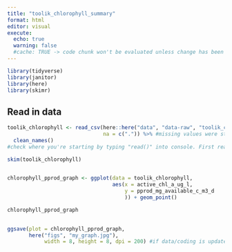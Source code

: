 ```yaml
---
title: "toolik_chlorophyll_summary"
format: html
editor: visual
execute: 
  echo: true
  warning: false
  #cache: TRUE -> code chunk won't be evaluated unless change has been made
---
```


```r
library(tidyverse)
library(janitor)
library(here)
library(skimr)
```

## Read in data

```r
toolik_chlorophyll <- read_csv(here::here("data", "data-raw", "toolik_chlorophyll.csv"),
                               na = c(".")) %>% #missing values were stored as "." this'll read the "." as "na"
  clean_names()
#check where you're starting by typing "read()" into console. First read data in THEN clean names

skim(toolik_chlorophyll)
 

```

```r
chlorophyll_pprod_graph <- ggplot(data = toolik_chlorophyll, 
                                  aes(x = active_chl_a_ug_l,
                                      y = pprod_mg_available_c_m3_d
                                      )) + geom_point()

chlorophyll_pprod_graph
  
```

```r
ggsave(plot = chlorophyll_pprod_graph, 
       here("figs", "my_graph.jpg"), 
            width = 8, height = 8, dpi = 200) #if data/coding is updated, saved graph will be updated too
```

